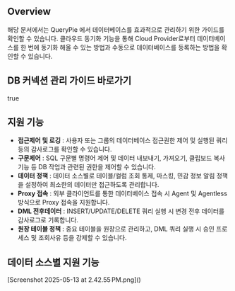 ## Overview
해당 문서에서는 QueryPie 에서 데이터베이스를 효과적으로 관리하기 위한 가이드를 확인할 수 있습니다. 클라우드 동기화 기능을 통해 Cloud Provider로부터 데이터베이스를 한 번에 동기화 해올 수 있는 방법과 수동으로 데이터베이스를 등록하는 방법을 확인할 수 있습니다.

## DB 커넥션 관리 가이드 바로가기
true
## 지원 기능
* **접근제어 및 로깅** : 사용자 또는 그룹의 데이터베이스 접근권한 제어 및 실행된 쿼리 등의 감사로그를 확인할 수 있습니다.
* **구문제어** : SQL 구문별 명령어 제어 및 데이터 내보내기, 가져오기, 클립보드 복사 기능 등 DB 작업과 관련된 권한을 제어할 수 있습니다.
* **데이터 정책** : 데이터 소스별로 테이블/컬럼 조회 통제, 마스킹, 민감 정보 알림 정책을 설정하여 최소한의 데이터만 접근하도록 관리합니다.
* **Proxy 접속** : 외부 클라이언트를 통한 데이터베이스 접속 시 Agent 및 Agentless 방식으로 Proxy 접속을 지원합니다.
* **DML 전후데이터** : INSERT/UPDATE/DELETE 쿼리 실행 시 변경 전후 데이터를 감사로그로 기록합니다.
* **원장 테이블 정책** : 중요 테이블을 원장으로 관리하고, DML 쿼리 실행 시 승인 프로세스 및 조회사유 등을 강제할 수 있습니다.

## 데이터 소스별 지원 기능
<p align="center">
<div>[Screenshot 2025-05-13 at 2.42.55 PM.png]()</div>
</p>
